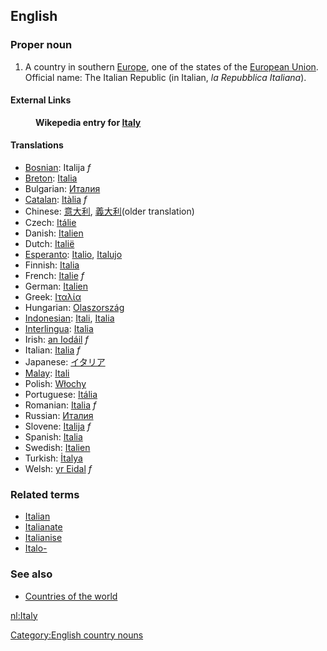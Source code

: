 ==English==
===Proper noun===
# A country in southern [[Europe]], one of the states of the [[European Union]]. Official name: The Italian Republic (in Italian, ''la Repubblica Italiana'').

====External Links====
:'''Wikepedia entry for [[w:Italy|Italy]]'''

====Translations====
*[[Bosnian]]: Italija ''f''
*[[Breton]]: [[Italia]]
*Bulgarian: [[Италия]]
*[[Catalan]]: [[Itàlia]] ''f''
*Chinese: [[意大利]], [[義大利]](older translation)
*Czech: [[Itálie]]
*Danish: [[Italien]]
*Dutch: [[Italië]]
*[[Esperanto]]: [[Italio]], [[Italujo]]
*Finnish: [[Italia]]
*French: [[Italie]] ''f''
*German: [[Italien]]
*Greek: [[Ιταλία]]
*Hungarian: [[Olaszország]]
*[[Indonesian]]: [[Itali]], [[Italia]]
*[[Interlingua]]: [[Italia]]
*Irish: [[an Iodáil]] ''f''
*Italian: [[Italia]] ''f''
*Japanese: [[イタリア]]
*[[Malay]]: [[Itali]]
*Polish: [[Włochy]]
*Portuguese: [[Itália]]
*Romanian: [[Italia]] ''f''
*Russian: [[Италия]]
*Slovene: [[Italija]] ''f''
*Spanish: [[Italia]]
*Swedish: [[Italien]]
*Turkish: [[İtalya]]
*Welsh: [[yr Eidal]] ''f''

===Related terms===
*[[Italian]]
*[[Italianate]]
*[[Italianise]]
*[[Italo-]]

===See also===
*[[Countries of the world]]
[[Category:English country nouns]]


[[nl:Italy]]